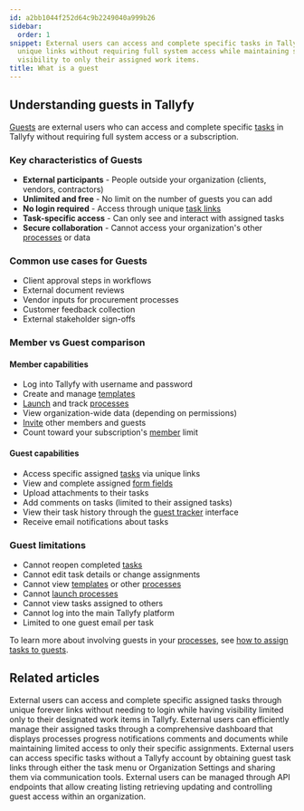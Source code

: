 ```yaml
---
id: a2bb1044f252d64c9b2249040a999b26
sidebar:
  order: 1
snippet: External users can access and complete specific tasks in Tallyfy through
  unique links without requiring full system access while maintaining secure limited
  visibility to only their assigned work items.
title: What is a guest
---
```


## Understanding guests in Tallyfy

[Guests](/products/pro/documenting/guests/) are external users who can access and complete specific [tasks](/products/pro/tracking-and-tasks/tasks/) in Tallyfy without requiring full system access or a subscription.

### Key characteristics of Guests

- **External participants** - People outside your organization (clients, vendors, contractors)
- **Unlimited and free** - No limit on the number of guests you can add
- **No login required** - Access through unique [task links](/products/pro/documenting/guests/how-to-find-a-guest-task-link-in-tallyfy/)
- **Task-specific access** - Can only see and interact with assigned tasks
- **Secure collaboration** - Cannot access your organization's other [processes](/products/pro/tracking-and-tasks/processes/) or data

### Common use cases for Guests

- Client approval steps in workflows
- External document reviews
- Vendor inputs for procurement processes
- Customer feedback collection
- External stakeholder sign-offs

### Member vs Guest comparison

#### Member capabilities
- Log into Tallyfy with username and password
- Create and manage [templates](/products/pro/documenting/templates/)
- [Launch](/products/pro/launching/) and track [processes](/products/pro/tracking-and-tasks/processes/)
- View organization-wide data (depending on permissions)
- [Invite](/products/pro/documenting/members/how-to-invite-and-activate-members-on-tallyfy/) other members and guests
- Count toward your subscription's [member](/products/pro/documenting/members/) limit

#### Guest capabilities
- Access specific assigned [tasks](/products/pro/tracking-and-tasks/tasks/) via unique links
- View and complete assigned [form fields](/products/pro/tracking-and-tasks/tasks/what-are-form-fields-in-tallyfy/)
- Upload attachments to their tasks
- Add comments on tasks (limited to their assigned tasks)
- View their task history through the [guest tracker](/products/pro/documenting/guests/how-can-guests-monitor-their-processes-on-tallyfy/) interface
- Receive email notifications about tasks

### Guest limitations
- Cannot reopen completed [tasks](/products/pro/tracking-and-tasks/tasks/)
- Cannot edit task details or change assignments
- Cannot view [templates](/products/pro/documenting/templates/) or other [processes](/products/pro/tracking-and-tasks/processes/)
- Cannot [launch processes](/products/pro/launching/)
- Cannot view tasks assigned to others
- Cannot log into the main Tallyfy platform
- Limited to one guest email per task

To learn more about involving guests in your [processes](/products/pro/tracking-and-tasks/processes/), see [how to assign tasks to guests](/products/pro/documenting/guests/how-can-i-assign-tasks-to-guest-users-in-tallyfy/).


## Related articles
<CardGrid>
<LinkTitleCard header="<b>Documenting > Guests</b>" href="/products/pro/documenting/guests/" > External users can access and complete specific assigned tasks through unique forever links without needing to login while having visibility limited only to their designated work items in Tallyfy. </LinkTitleCard>
<LinkTitleCard header="<b>Guests > The guest view</b>" href="/products/pro/documenting/guests/how-can-guests-monitor-their-processes-on-tallyfy/" > External users can efficiently manage their assigned tasks through a comprehensive dashboard that displays processes progress notifications comments and documents while maintaining limited access to only their specific assignments. </LinkTitleCard>
<LinkTitleCard header="<b>Guests > Get a guest's unique link</b>" href="/products/pro/documenting/guests/how-to-find-a-guest-task-link-in-tallyfy/" > External users can access specific tasks without a Tallyfy account by obtaining guest task links through either the task menu or Organization Settings and sharing them via communication tools. </LinkTitleCard>
<LinkTitleCard header="<b>Code Samples > Managing guests</b>" href="/products/pro/integrations/open-api/code-samples/guests/" > External users can be managed through API endpoints that allow creating listing retrieving updating and controlling guest access within an organization. </LinkTitleCard>
</CardGrid>